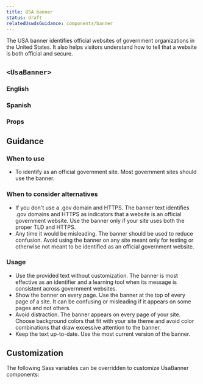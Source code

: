 ```yaml
---
title: USA banner
status: draft
relatedUswdsGuidance: components/banner
---
```


The USA banner identifies official websites of government organizations in the United States. It also helps visitors understand how to tell that a website is both official and secure.

## `<UsaBanner>`

### English

<StorybookExample
  componentName="english USA banner"
  sourceFilePath="components/UsaBanner/UsaBanner.tsx"
  storyId="components-usa-banner--english-banner"
  minHeight={250}
/>

### Spanish

<StorybookExample
  componentName="spanish USA banner"
  sourceFilePath="components/UsaBanner/UsaBanner.tsx"
  storyId="components-usa-banner--spanish-banner"
  minHeight={250}
/>

### Props

<PropTable componentName="UsaBanner" />

## Guidance

### When to use

- To identify as an official government site. Most government sites should use the banner.

### When to consider alternatives

- If you don't use a .gov domain and HTTPS. The banner text identifies .gov domains and HTTPS as indicators that a website is an official government website. Use the banner only if your site uses both the proper TLD and HTTPS.
- Any time it would be misleading. The banner should be used to reduce confusion. Avoid using the banner on any site meant only for testing or otherwise not meant to be identified as an official government website.

### Usage

- Use the provided text without customization. The banner is most effective as an identifier and a learning tool when its message is consistent across government websites.
- Show the banner on every page. Use the banner at the top of every page of a site. It can be confusing or misleading if it appears on some pages and not others.
- Avoid distraction. The banner appears on every page of your site. Choose background colors that fit with your site theme and avoid color combinations that draw excessive attention to the banner.
- Keep the text up-to-date. Use the most current version of the banner.

## Customization

The following Sass variables can be overridden to customize UsaBanner components:

<ComponentThemeOptions
  theme="core"
  componentname="usa-banner"
/>
